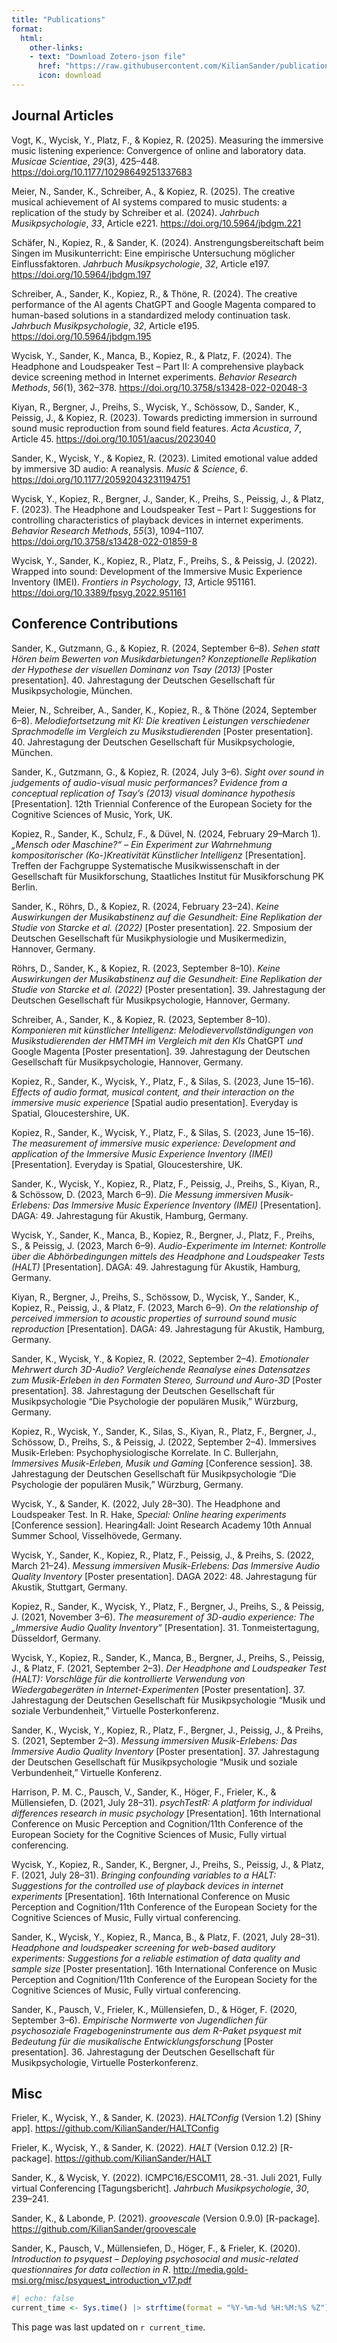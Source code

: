 ```yaml
---
title: "Publications"
format:
  html:
    other-links:
    - text: "Download Zotero-json file"
      href: "https://raw.githubusercontent.com/KilianSander/publication-list/main/publications.json"
      icon: download
---
```


## Journal Articles

Vogt, K., Wycisk, Y., Platz, F., & Kopiez, R. (2025). Measuring the
immersive music listening experience: Convergence of online and
laboratory data. *Musicae Scientiae*, *29*(3), 425–448.
<https://doi.org/10.1177/10298649251337683>

Meier, N., Sander, K., Schreiber, A., & Kopiez, R. (2025). The creative
musical achievement of AI systems compared to music students: a
replication of the study by Schreiber et al. (2024). *Jahrbuch
Musikpsychologie*, *33*, Article e221.
<https://doi.org/10.5964/jbdgm.221>

Schäfer, N., Kopiez, R., & Sander, K. (2024). Anstrengungsbereitschaft
beim Singen im Musikunterricht: Eine empirische Untersuchung möglicher
Einflussfaktoren. *Jahrbuch Musikpsychologie*, *32*, Article e197.
<https://doi.org/10.5964/jbdgm.197>

Schreiber, A., Sander, K., Kopiez, R., & Thöne, R. (2024). The creative
performance of the AI agents ChatGPT and Google Magenta compared to
human-based solutions in a standardized melody continuation task.
*Jahrbuch Musikpsychologie*, *32*, Article e195.
<https://doi.org/10.5964/jbdgm.195>

Wycisk, Y., Sander, K., Manca, B., Kopiez, R., & Platz, F. (2024). The
Headphone and Loudspeaker Test – Part II: A comprehensive playback
device screening method in Internet experiments. *Behavior Research
Methods*, *56*(1), 362–378. <https://doi.org/10.3758/s13428-022-02048-3>

Kiyan, R., Bergner, J., Preihs, S., Wycisk, Y., Schössow, D., Sander,
K., Peissig, J., & Kopiez, R. (2023). Towards predicting immersion in
surround sound music reproduction from sound field features. *Acta
Acustica*, *7*, Article 45. <https://doi.org/10.1051/aacus/2023040>

Sander, K., Wycisk, Y., & Kopiez, R. (2023). Limited emotional value
added by immersive 3D audio: A reanalysis. *Music & Science*, *6*.
<https://doi.org/10.1177/20592043231194751>

Wycisk, Y., Kopiez, R., Bergner, J., Sander, K., Preihs, S., Peissig,
J., & Platz, F. (2023). The Headphone and Loudspeaker Test – Part I:
Suggestions for controlling characteristics of playback devices in
internet experiments. *Behavior Research Methods*, *55*(3), 1094–1107.
<https://doi.org/10.3758/s13428-022-01859-8>

Wycisk, Y., Sander, K., Kopiez, R., Platz, F., Preihs, S., & Peissig, J.
(2022). Wrapped into sound: Development of the Immersive Music
Experience Inventory (IMEI). *Frontiers in Psychology*, *13*, Article
951161. <https://doi.org/10.3389/fpsyg.2022.951161>

## Conference Contributions

Sander, K., Gutzmann, G., & Kopiez, R. (2024, September 6–8). *Sehen
statt Hören beim Bewerten von Musikdarbietungen? Konzeptionelle
Replikation der Hypothese der visuellen Dominanz von Tsay (2013)*
\[Poster presentation\]. 40. Jahrestagung der Deutschen Gesellschaft für
Musikpsychologie, München.

Meier, N., Schreiber, A., Sander, K., Kopiez, R., & Thöne (2024,
September 6–8). *Melodiefortsetzung mit KI: Die kreativen Leistungen
verschiedener Sprachmodelle im Vergleich zu Musikstudierenden* \[Poster
presentation\]. 40. Jahrestagung der Deutschen Gesellschaft für
Musikpsychologie, München.

Sander, K., Gutzmann, G., & Kopiez, R. (2024, July 3–6). *Sight over
sound in judgements of audio-visual music performances? Evidence from a
conceptual replication of Tsay’s (2013) visual dominance hypothesis*
\[Presentation\]. 12th Triennial Conference of the European Society for
the Cognitive Sciences of Music, York, UK.

Kopiez, R., Sander, K., Schulz, F., & Düvel, N. (2024, February 29–March
1). *„Mensch oder Maschine?“ – Ein Experiment zur Wahrnehmung
kompositorischer (Ko-)Kreativität Künstlicher Intelligenz*
\[Presentation\]. Treffen der Fachgruppe Systematische Musikwissenschaft
in der Gesellschaft für Musikforschung, Staatliches Institut für
Musikforschung PK Berlin.

Sander, K., Röhrs, D., & Kopiez, R. (2024, February 23–24). *Keine
Auswirkungen der Musikabstinenz auf die Gesundheit: Eine Replikation der
Studie von Starcke et al. (2022)* \[Poster presentation\]. 22. Smposium
der Deutschen Gesellschaft für Musikphysiologie und Musikermedizin,
Hannover, Germany.

Röhrs, D., Sander, K., & Kopiez, R. (2023, September 8–10). *Keine
Auswirkungen der Musikabstinenz auf die Gesundheit: Eine Replikation der
Studie von Starcke et al. (2022)* \[Poster presentation\]. 39.
Jahrestagung der Deutschen Gesellschaft für Musikpsychologie, Hannover,
Germany.

Schreiber, A., Sander, K., & Kopiez, R. (2023, September 8–10).
*Komponieren mit künstlicher Intelligenz: Melodievervollständigungen von
Musikstudierenden der HMTMH im Vergleich mit den KIs* ChatGPT *und*
Google Magenta \[Poster presentation\]. 39. Jahrestagung der Deutschen
Gesellschaft für Musikpsychologie, Hannover, Germany.

Kopiez, R., Sander, K., Wycisk, Y., Platz, F., & Silas, S. (2023, June
15–16). *Effects of audio format, musical content, and their interaction
on the immersive music experience* \[Spatial audio presentation\].
Everyday is Spatial, Gloucestershire, UK.

Kopiez, R., Sander, K., Wycisk, Y., Platz, F., & Silas, S. (2023, June
15–16). *The measurement of immersive music experience: Development and
application of the Immersive Music Experience Inventory (IMEI)*
\[Presentation\]. Everyday is Spatial, Gloucestershire, UK.

Sander, K., Wycisk, Y., Kopiez, R., Platz, F., Peissig, J., Preihs, S.,
Kiyan, R., & Schössow, D. (2023, March 6–9). *Die Messung immersiven
Musik-Erlebens: Das Immersive Music Experience Inventory (IMEI)*
\[Presentation\]. DAGA: 49. Jahrestagung für Akustik, Hamburg, Germany.

Wycisk, Y., Sander, K., Manca, B., Kopiez, R., Bergner, J., Platz, F.,
Preihs, S., & Peissig, J. (2023, March 6–9). *Audio-Experimente im
Internet: Kontrolle über die Abhörbedingungen mittels des Headphone and
Loudspeaker Tests (HALT)* \[Presentation\]. DAGA: 49. Jahrestagung für
Akustik, Hamburg, Germany.

Kiyan, R., Bergner, J., Preihs, S., Schössow, D., Wycisk, Y., Sander,
K., Kopiez, R., Peissig, J., & Platz, F. (2023, March 6–9). *On the
relationship of perceived immersion to acoustic properties of surround
sound music reproduction* \[Presentation\]. DAGA: 49. Jahrestagung für
Akustik, Hamburg, Germany.

Sander, K., Wycisk, Y., & Kopiez, R. (2022, September 2–4). *Emotionaler
Mehrwert durch 3D-Audio? Vergleichende Reanalyse eines Datensatzes zum
Musik-Erleben in den Formaten Stereo, Surround und Auro-3D* \[Poster
presentation\]. 38. Jahrestagung der Deutschen Gesellschaft für
Musikpsychologie “Die Psychologie der populären Musik,” Würzburg,
Germany.

Kopiez, R., Wycisk, Y., Sander, K., Silas, S., Kiyan, R., Platz, F.,
Bergner, J., Schössow, D., Preihs, S., & Peissig, J. (2022, September
2–4). Immersives Musik-Erleben: Psychophysiologische Korrelate. In C.
Bullerjahn, *Immersives Musik-Erleben, Musik und Gaming* \[Conference
session\]. 38. Jahrestagung der Deutschen Gesellschaft für
Musikpsychologie “Die Psychologie der populären Musik,” Würzburg,
Germany.

Wycisk, Y., & Sander, K. (2022, July 28–30). The Headphone and
Loudspeaker Test. In R. Hake, *Special: Online hearing experiments*
\[Conference session\]. Hearing4all: Joint Research Academy 10th Annual
Summer School, Visselhövede, Germany.

Wycisk, Y., Sander, K., Kopiez, R., Platz, F., Peissig, J., & Preihs, S.
(2022, March 21–24). *Messung immersiven Musik-Erlebens: Das Immersive
Audio Quality Inventory* \[Poster presentation\]. DAGA 2022: 48.
Jahrestagung für Akustik, Stuttgart, Germany.

Kopiez, R., Sander, K., Wycisk, Y., Platz, F., Bergner, J., Preihs, S.,
& Peissig, J. (2021, November 3–6). *The measurement of 3D-audio
experience: The „Immersive Audio Quality Inventory"* \[Presentation\].
31. Tonmeistertagung, Düsseldorf, Germany.

Wycisk, Y., Kopiez, R., Sander, K., Manca, B., Bergner, J., Preihs, S.,
Peissig, J., & Platz, F. (2021, September 2–3). *Der Headphone and
Loudspeaker Test (HALT): Vorschläge für die kontrollierte Verwendung von
Wiedergabegeräten in Internet-Experimenten* \[Poster presentation\]. 37.
Jahrestagung der Deutschen Gesellschaft für Musikpsychologie “Musik und
soziale Verbundenheit,” Virtuelle Posterkonferenz.

Sander, K., Wycisk, Y., Kopiez, R., Platz, F., Bergner, J., Peissig, J.,
& Preihs, S. (2021, September 2–3). *Messung immersiven Musik-Erlebens:
Das Immersive Audio Quality Inventory* \[Poster presentation\]. 37.
Jahrestagung der Deutschen Gesellschaft für Musikpsychologie “Musik und
soziale Verbundenheit,” Virtuelle Konferenz.

Harrison, P. M. C., Pausch, V., Sander, K., Höger, F., Frieler, K., &
Müllensiefen, D. (2021, July 28–31). *psychTestR: A platform for
individual differences research in music psychology* \[Presentation\].
16th International Conference on Music Perception and Cognition/11th
Conference of the European Society for the Cognitive Sciences of Music,
Fully virtual conferencing.

Wycisk, Y., Kopiez, R., Sander, K., Bergner, J., Preihs, S., Peissig,
J., & Platz, F. (2021, July 28–31). *Bringing confounding variables to a
HALT: Suggestions for the controlled use of playback devices in internet
experiments* \[Presentation\]. 16th International Conference on Music
Perception and Cognition/11th Conference of the European Society for the
Cognitive Sciences of Music, Fully virtual conferencing.

Sander, K., Wycisk, Y., Kopiez, R., Manca, B., & Platz, F. (2021, July
28–31). *Headphone and loudspeaker screening for web-based auditory
experiments: Suggestions for a reliable estimation of data quality and
sample size* \[Poster presentation\]. 16th International Conference on
Music Perception and Cognition/11th Conference of the European Society
for the Cognitive Sciences of Music, Fully virtual conferencing.

Sander, K., Pausch, V., Frieler, K., Müllensiefen, D., & Höger, F.
(2020, September 3–6). *Empirische Normwerte von Jugendlichen für
psychosoziale Fragebogeninstrumente aus dem R-Paket psyquest mit
Bedeutung für die musikalische Entwicklungsforschung* \[Poster
presentation\]. 36. Jahrestagung der Deutschen Gesellschaft für
Musikpsychologie, Virtuelle Posterkonferenz.

## Misc

Frieler, K., Wycisk, Y., & Sander, K. (2023). *HALTConfig* (Version 1.2)
\[Shiny app\]. <https://github.com/KilianSander/HALTConfig>

Frieler, K., Wycisk, Y., & Sander, K. (2022). *HALT* (Version 0.12.2)
\[R-package\]. <https://github.com/KilianSander/HALT>

Sander, K., & Wycisk, Y. (2022). ICMPC16/ESCOM11, 28.-31. Juli 2021,
Fully virtual Conferencing \[Tagungsbericht\]. *Jahrbuch
Musikpsychologie*, *30*, 239–241.

Sander, K., & Labonde, P. (2021). *groovescale* (Version 0.9.0)
\[R-package\]. <https://github.com/KilianSander/groovescale>

Sander, K., Pausch, V., Müllensiefen, D., Höger, F., & Frieler, K.
(2020). *Introduction to psyquest -- Deploying psychosocial and
music-related questionnaires for data collection in R*.
<http://media.gold-msi.org/misc/psyquest_introduction_v17.pdf>

```r
#| echo: false
current_time <- Sys.time() |> strftime(format = "%Y-%m-%d %H:%M:%S %Z")
```
This page was last updated on `r current_time`.
